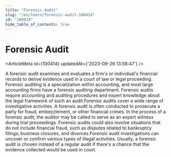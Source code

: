 ```yaml
---
title: "Forensic Audit"
slug: "/en/learn/forensic-audit-100414"
id: "100414"
hide_table_of_contents: true
---
```



# Forensic Audit

<ArticleMeta id={100414} updatedAt={'2023-09-26 13:58:47'} />
<div className='border-solid border-b border-t-0 my-4 border-[var(--ifm-color-gray-300)]' />

A forensic audit examines and evaluates a firm's or individual's financial records to derive evidence used in a court of law or legal proceeding. Forensic auditing is a specialization within accounting, and most large accounting firms have a forensic auditing department. Forensic audits require accounting and auditing procedures and expert knowledge about the legal framework of such an audit.Forensic audits cover a wide range of investigative activities. A forensic audit is often conducted to prosecute a party for fraud, embezzlement, or other financial crimes. In the process of a forensic audit, the auditor may be called to serve as an expert witness during trial proceedings. Forensic audits could also involve situations that do not include financial fraud, such as disputes related to bankruptcy filings, business closures, and divorces.Forensic audit investigations can uncover or confirm various types of illegal activities. Usually, a forensic audit is chosen instead of a regular audit if there's a chance that the evidence collected would be used in court.
